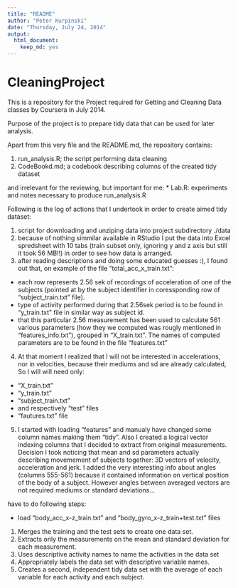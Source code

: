```yaml
---
title: "README"
author: "Peter Kurpinski"
date: "Thursday, July 24, 2014"
output:
  html_document:
    keep_md: yes
---
```


# CleaningProject


This is a repository for the Project required for Getting and Cleaning Data classes by Coursera in July 2014. 

Purpose of the project is to prepare tidy data that can be used for later analysis. 

Apart from this very file and the README.md, the repository contains:

1. run_analysis.R; the script performing data cleaning  
2. CodeBookd.md; a codebook describing columns of the created tidy dataset 

and irrelevant for the reviewing, but important for me:
* Lab.R: experiments and notes necessary to produce run_analysis.R

Following is the log of actions that I undertook in order to create aimed tidy dataset:

1. script for downloading and unziping data into project subdirectory ./data
2. because of nothing simmilar available in RStudio I put the data into Excel spredsheet with 10 
tabs (train subset only, ignoring y and z axis but still it took 56 MB!!) in order to see how data is arranged.
3. after reading descriptions and doing some educated guesses :), I found out that, on example of the file "total_acc_x_train.txt":
  - each row represents 2.56 sek of recordings of acceleration of one of the subjects (pointed at by the subject identifier in coressponding row of "subject_train.txt" file).
  - type of activity performed during that 2.56sek period is to be found in "y_train.txt" file in similar way as subject id.
  - that this particular 2.56 measurement has been used to calculate 561 various parameters (how they we computed was rougly mentioned in "features_info.txt"), grouped in "X_train.txt". The names of computed parameters are to be found in the file "features.txt"
4. At that moment I realized that I will not be interested in accelerations, nor in velocities, because their mediums and sd are already calculated, So I will will need only:
  * "X_train.txt"
  * "y_train.txt"
  * "subject_train.txt"
  * and respectively "test" files
  * "fautures.txt" file
5. I started with loading "features" and manualy have changed some column names making them "tidy". Also I created a logical vector indexing columns that I decided to extract from original measurements. Decision I took noticing that mean and sd  parameters actually describing movemement of subjects together: 3D vectors of velocity, acceleration and jerk. I added the very interesting info about angles (columns 555-561) because it contained information on vertical position of the body of a subject. However angles between averaged vectors are not required mediums or standard deviations...

  have to do following steps:

* load "body_acc_x-z_train.txt" and "body_gyro_x-z_train+test.txt" files

1. Merges the training and the test sets to create one data set.
2. Extracts only the measurements on the mean and standard deviation for each measurement. 
3. Uses descriptive activity names to name the activities in the data set
4. Appropriately labels the data set with descriptive variable names. 
5. Creates a second, independent tidy data set with the average of each variable for each activity and each subject. 

